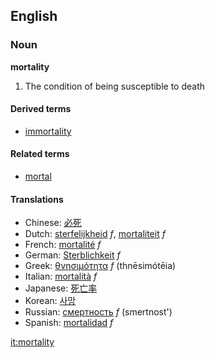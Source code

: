 ==English==
===Noun===
'''mortality'''

# The condition of being susceptible to death

====Derived terms====
*[[immortality]]

====Related terms====
*[[mortal]]

====Translations====
*Chinese: [[必死]]
*Dutch: [[sterfelijkheid]] ''f'', [[mortaliteit]] ''f''
*French: [[mortalité]] ''f''
*German: [[Sterblichkeit]] ''f''
*Greek: [[θνησιμότητα]] ''f'' (thnēsimótēia)
*Italian: [[mortalità]] ''f''
*Japanese: [[死亡率]]
*Korean: [[사망]]
*Russian: [[смертность]] ''f'' (smertnost')
*Spanish: [[mortalidad]] ''f''

[[it:mortality]]